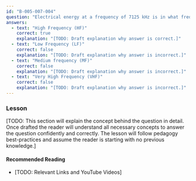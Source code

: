 ```yaml
---
id: "B-005-007-004"
question: "Electrical energy at a frequency of 7125 kHz is in what frequency range?"
answers:
  - text: "High Frequency (HF)"
    correct: true
    explanation: "[TODO: Draft explanation why answer is correct.]"
  - text: "Low Frequency (LF)"
    correct: false
    explanation: "[TODO: Draft explanation why answer is incorrect.]"
  - text: "Medium frequency (MF)"
    correct: false
    explanation: "[TODO: Draft explanation why answer is incorrect.]"
  - text: "Very High Frequency (VHF)"
    correct: false
    explanation: "[TODO: Draft explanation why answer is incorrect.]"
---
```


### Lesson

[TODO: This section will explain the concept behind the question in detail. Once drafted the reader will understand all necessary concepts to answer the question confidently and correctly. The lesson will follow pedagogy best-practices and assume the reader is starting with no previous knowledge.]

#### Recommended Reading

- [TODO: Relevant Links and YouTube Videos]

